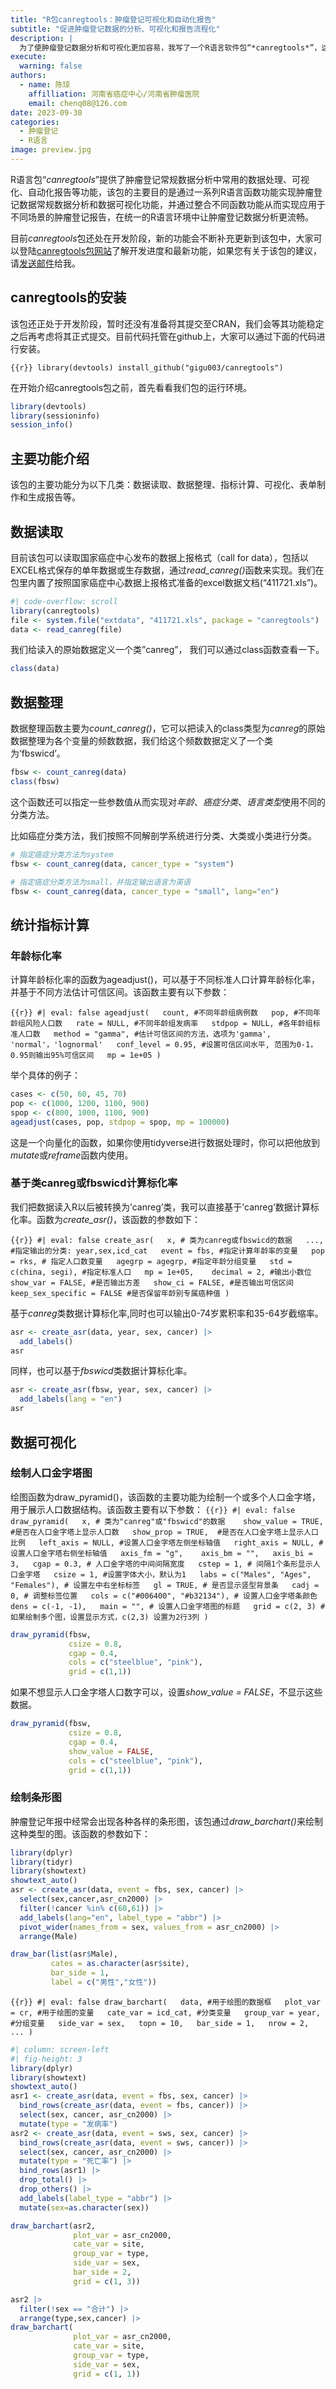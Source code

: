 ```yaml
---
title: "R包canregtools：肿瘤登记可视化和自动化报告"
subtitle: "促进肿瘤登记数据的分析、可视化和报告流程化"
description: |
  为了使肿瘤登记数据分析和可视化更加容易，我写了一个R语言软件包“*canregtools*”，这篇博文将详细介绍这个R包的功能和使用。
execute: 
  warning: false
authors:
  - name: 陈琼
    affilliation: 河南省癌症中心/河南省肿瘤医院
    email: chenq08@126.com
date: 2023-09-30
categories:
  - 肿瘤登记
  - R语言
image: preview.jpg
---
```


R语言包“*canregtools*”提供了肿瘤登记常规数据分析中常用的数据处理、可视化、自动化报告等功能，该包的主要目的是通过一系列R语言函数功能实现肿瘤登记数据常规数据分析和数据可视化功能，并通过整合不同函数功能从而实现应用于不同场景的肿瘤登记报告，在统一的R语言环境中让肿瘤登记数据分析更流畅。

目前*canregtools*包还处在开发阶段，新的功能会不断补充更新到该包中，大家可以登陆[canregtools包网站](https://caregtools.chenq.site)了解开发进度和最新功能，如果您有关于该包的建议，请[发送邮件](mailto:chenq08@126.com)给我。

## canregtools的安装
该包还正处于开发阶段，暂时还没有准备将其提交至CRAN，我们会等其功能稳定之后再考虑将其正式提交。目前代码托管在github上，大家可以通过下面的代码进行安装。

```{{r}}
library(devtools)
install_github("gigu003/canregtools")
```

在开始介绍canregtools包之前，首先看看我们包的运行环境。

```r
library(devtools)
library(sessioninfo)
session_info()
```


## 主要功能介绍
该包的主要功能分为以下几类：数据读取、数据整理、指标计算、可视化、表单制作和生成报告等。

## 数据读取
目前该包可以读取国家癌症中心发布的数据上报格式（call for data），包括以EXCEL格式保存的单年数据或生存数据，通过*read_canreg()*函数来实现。我们在包里内置了按照国家癌症中心数据上报格式准备的excel数据文档("411721.xls")。

```r
#| code-overflow: scroll
library(canregtools)
file <- system.file("extdata", "411721.xls", package = "canregtools")
data <- read_canreg(file)
```

我们给读入的原始数据定义一个类"canreg"， 我们可以通过class函数查看一下。

```r
class(data)
```



## 数据整理
数据整理函数主要为*count_canreg()*，它可以把读入的class类型为*canreg*的原始数据整理为各个变量的频数数据，我们给这个频数数据定义了一个类为‘fbswicd’。

```r
fbsw <- count_canreg(data)
class(fbsw)
```

这个函数还可以指定一些参数值从而实现对*年龄*、*癌症分类*、*语言类型*使用不同的分类方法。

比如癌症分类方法，我们按照不同解剖学系统进行分类、大类或小类进行分类。

```r
# 指定癌症分类方法为system
fbsw <- count_canreg(data, cancer_type = "system")
```

```r
# 指定癌症分类方法为small，并指定输出语言为英语
fbsw <- count_canreg(data, cancer_type = "small", lang="en")
```

## 统计指标计算
### 年龄标化率
计算年龄标化率的函数为ageadjust()，可以基于不同标准人口计算年龄标化率，并基于不同方法估计可信区间。该函数主要有以下参数：

```{{r}}
#| eval: false
ageadjust(
  count, #不同年龄组病例数
  pop, #不同年龄组风险人口数
  rate = NULL, #不同年龄组发病率
  stdpop = NULL, #各年龄组标准人口数
  method = "gamma", #估计可信区间的方法，选项为'gamma', 'normal'，'lognormal'
  conf_level = 0.95, #设置可信区间水平, 范围为0-1， 0.95则输出95%可信区间
  mp = 1e+05
)
```

举个具体的例子：

```r
cases <- c(50, 60, 45, 70)
pop <- c(1000, 1200, 1100, 900)
spop <- c(800, 1000, 1100, 900)
ageadjust(cases, pop, stdpop = spop, mp = 100000)
```

这是一个向量化的函数，如果你使用tidyverse进行数据处理时，你可以把他放到*mutate*或*reframe*函数内使用。

### 基于类canreg或fbswicd计算标化率
我们把数据读入R以后被转换为'canreg'类，我可以直接基于'canreg'数据计算标化率。函数为*create_asr()*，该函数的参数如下：

```{{r}}
#| eval: false
create_asr(
  x, # 类为canreg或fbswicd的数据
  ..., #指定输出的分类: year,sex,icd_cat
  event = fbs, #指定计算年龄率的变量
  pop = rks, # 指定人口数变量
  agegrp = agegrp, #指定年龄分组变量
  std = c(china, segi), #指定标准人口
  mp = 1e+05, 
  decimal = 2, #输出小数位
  show_var = FALSE, #是否输出方差
  show_ci = FALSE, #是否输出可信区间
  keep_sex_specific = FALSE #是否保留年龄别专属癌种值
)
```

基于*canreg*类数据计算标化率,同时也可以输出0-74岁累积率和35-64岁截缩率。
```r
asr <- create_asr(data, year, sex, cancer) |> 
  add_labels()
asr
```

同样，也可以基于*fbswicd*类数据计算标化率。
```r
asr <- create_asr(fbsw, year, sex, cancer) |> 
  add_labels(lang = "en")
asr
```


## 数据可视化
### 绘制人口金字塔图
绘图函数为draw_pyramid()，该函数的主要功能为绘制一个或多个人口金字塔，用于展示人口数据结构。该函数主要有以下参数：
```{{r}}
#| eval: false
draw_pyramid(
  x, # 类为"canreg"或"fbswicd"的数据 
  show_value = TRUE, #是否在人口金字塔上显示人口数
  show_prop = TRUE,  #是否在人口金字塔上显示人口比例
  left_axis = NULL, #设置人口金字塔左侧坐标轴值
  right_axis = NULL, #设置人口金字塔右侧坐标轴值
  axis_fm = "g", 
  axis_bm = "",
  axis_bi = 3,
  cgap = 0.3, # 人口金字塔的中间间隔宽度
  cstep = 1, # 间隔1个条形显示人口金字塔
  csize = 1, #设置字体大小，默认为1
  labs = c("Males", "Ages", "Females"), # 设置左中右坐标标签
  gl = TRUE, # 是否显示竖型背景条
  cadj = 0, # 调整标签位置
  cols = c("#006400", "#b32134"), # 设置人口金字塔条颜色
  dens = c(-1, -1),
  main = "", # 设置人口金字塔图的标题
  grid = c(2, 3) #如果绘制多个图，设置显示方式，c(2,3) 设置为2行3列
)
```


```r
draw_pyramid(fbsw,
             csize = 0.8,
             cgap = 0.4,
             cols = c("steelblue", "pink"),
             grid = c(1,1))
```

如果不想显示人口金字塔人口数字可以，设置*show_value = FALSE*，不显示这些数据。
```r
draw_pyramid(fbsw,
             csize = 0.8,
             cgap = 0.4,
             show_value = FALSE,
             cols = c("steelblue", "pink"),
             grid = c(1,1))
```

### 绘制条形图
肿瘤登记年报中经常会出现各种各样的条形图，该包通过*draw_barchart()*来绘制这种类型的图。该函数的参数如下：



```r
library(dplyr)
library(tidyr)
library(showtext)
showtext_auto()
asr <- create_asr(data, event = fbs, sex, cancer) |> 
  select(sex,cancer,asr_cn2000) |> 
  filter(!cancer %in% c(60,61)) |> 
  add_labels(lang="en", label_type = "abbr") |> 
  pivot_wider(names_from = sex, values_from = asr_cn2000) |> 
  arrange(Male)

draw_bar(list(asr$Male),
         cates = as.character(asr$site),
         bar_side = 1,
         label = c("男性","女性"))
```


```{{r}}
#| eval: false
draw_barchart(
  data, #用于绘图的数据框
  plot_var = cr, #用于绘图的变量
  cate_var = icd_cat, #分类变量
  group_var = year, #分组变量
  side_var = sex,
  topn = 10,
  bar_side = 1,
  nrow = 2,
  ...
)
```


```r
#| column: screen-left
#| fig-height: 3
library(dplyr)
library(showtext)
showtext_auto()
asr1 <- create_asr(data, event = fbs, sex, cancer) |>
  bind_rows(create_asr(data, event = fbs, cancer)) |> 
  select(sex, cancer, asr_cn2000) |> 
  mutate(type = "发病率")
asr2 <- create_asr(data, event = sws, sex, cancer) |>
  bind_rows(create_asr(data, event = sws, cancer)) |> 
  select(sex, cancer, asr_cn2000) |> 
  mutate(type = "死亡率") |> 
  bind_rows(asr1) |> 
  drop_total() |> 
  drop_others() |> 
  add_labels(label_type = "abbr") |> 
  mutate(sex=as.character(sex))

draw_barchart(asr2,
              plot_var = asr_cn2000,
              cate_var = site,
              group_var = type,
              side_var = sex,
              bar_side = 2,
              grid = c(1, 3))
```

```r
asr2 |> 
  filter(!sex == "合计") |> 
  arrange(type,sex,cancer) |> 
draw_barchart(
              plot_var = asr_cn2000,
              cate_var = site,
              group_var = type,
              side_var = sex,
              grid = c(1, 1))
```

